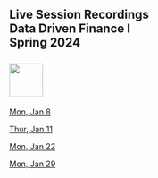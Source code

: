 ## Live Session Recordings<br>Data Driven Finance I<br>Spring 2024<br><br>![](RiceBusiness-transparent-logo-sm.png){height="60"}<br>

[Mon, Jan 8](https://jgsb.zoom.us/rec/share/pklOY9I7l6aZDJC_560KrQGhNz66auVIA7j9squUvrZRpyqtR533-LUKN37R7L-a.HN2zDTxCi4tWL-Ys
Passcode: busi721#){target="_blank"}<br>

[Thur, Jan 11](https://jgsb.zoom.us/rec/share/h4Ux0M0bT7QYyVPQWW8pjPXaSwVsROqet7_XRkprR8UPo_JAAuWqLM7pxanXvIyf.sYGjY1EJNtmtsyxC
Passcode: busi721#){target="_blank"}<br>

[Mon, Jan 22](https://jgsb.zoom.us/rec/share/j8Zk_Aus5hDkdS_yjt2osIZnt8aURYEOnUtYZYz-0dvmlAOX7foYPVA5IdkDgYN7.8mqJxCSg46Xa7BHf
Passcode: busi721#){target="_blank"}<br>

[Mon, Jan 29](https://jgsb.zoom.us/rec/share/ENiJddUJPIc6vO1_KToc9lKrb10ORTqTRG0h9KJMZSuCCpBeJLHPlSFf3jjjSwKL.5VorAku4WpZueQY3
Passcode: busi721#){target="_blank"}<br>